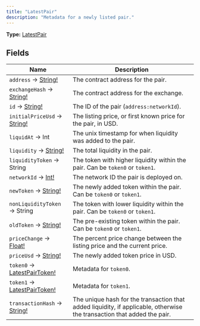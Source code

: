 ```yaml
---
title: "LatestPair"
description: "Metadata for a newly listed pair."
---
```


**Type:** [LatestPair](/api-reference/types/latestpair)

## Fields

| Name | Description |
|------|-------------|
| `address` → [String!](/api-reference/types/string) | The contract address for the pair. |
| `exchangeHash` → [String!](/api-reference/types/string) | The contract address for the exchange. |
| `id` → [String!](/api-reference/types/string) | The ID of the pair (`address:networkId`). |
| `initialPriceUsd` → [String!](/api-reference/types/string) | The listing price, or first known price for the pair, in USD. |
| `liquidAt` → Int | The unix timestamp for when liquidity was added to the pair. |
| `liquidity` → [String!](/api-reference/types/string) | The total liquidity in the pair. |
| `liquidityToken` → String | The token with higher liquidity within the pair. Can be `token0` or `token1`. |
| `networkId` → [Int!](/api-reference/types/int) | The network ID the pair is deployed on. |
| `newToken` → [String!](/api-reference/types/string) | The newly added token within the pair. Can be `token0` or `token1`. |
| `nonLiquidityToken` → String | The token with lower liquidity within the pair. Can be `token0` or `token1`. |
| `oldToken` → [String!](/api-reference/types/string) | The pre-existing token within the pair. Can be `token0` or `token1`. |
| `priceChange` → [Float!](/api-reference/types/float) | The percent price change between the listing price and the current price. |
| `priceUsd` → [String!](/api-reference/types/string) | The newly added token price in USD. |
| `token0` → [LatestPairToken!](/api-reference/types/latestpairtoken) | Metadata for `token0`. |
| `token1` → [LatestPairToken!](/api-reference/types/latestpairtoken) | Metadata for `token1`. |
| `transactionHash` → [String!](/api-reference/types/string) | The unique hash for the transaction that added liquidity, if applicable, otherwise the transaction that added the pair. |

